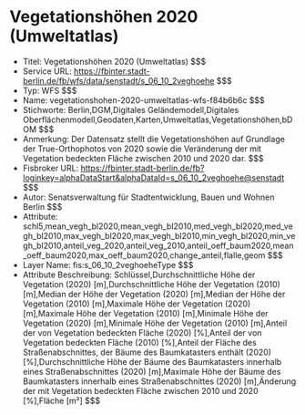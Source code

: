 # Vegetationshöhen 2020 (Umweltatlas)
- Titel: Vegetationshöhen 2020 (Umweltatlas) $$$
- Service URL: https://fbinter.stadt-berlin.de/fb/wfs/data/senstadt/s_06_10_2veghoehe $$$
- Typ: WFS $$$
- Name: vegetationshohen-2020-umweltatlas-wfs-f84b6b6c $$$
- Stichworte: Berlin,DGM,Digitales Geländemodell,Digitales Oberflächenmodell,Geodaten,Karten,Umweltatlas,Vegetationshöhen,bDOM $$$
- Anmerkung: Der Datensatz stellt die Vegetationshöhen auf Grundlage der True-Orthophotos von 2020 sowie die Veränderung der mit Vegetation bedeckten Fläche zwischen 2010 und 2020 dar. $$$
- Fisbroker URL: https://fbinter.stadt-berlin.de/fb?loginkey=alphaDataStart&alphaDataId=s_06_10_2veghoehe@senstadt $$$
- Autor: Senatsverwaltung für Stadtentwicklung, Bauen und Wohnen Berlin $$$
- Attribute: schl5,mean_vegh_bl2020,mean_vegh_bl2010,med_vegh_bl2020,med_vegh_bl2010,max_vegh_bl2020,max_vegh_bl2010,min_vegh_bl2020,min_vegh_bl2010,anteil_veg_2020,anteil_veg_2010,anteil_oeff_baum2020,mean_oeff_baum2020,max_oeff_baum2020,change_anteil,flalle,geom $$$
- Layer Name: fis:s_06_10_2veghoeheType $$$
- Attribute Beschreibung: Schlüssel,Durchschnittliche Höhe der Vegetation (2020) [m],Durchschnittliche Höhe der Vegetation (2010) [m],Median der Höhe der Vegetation (2020) [m],Median der Höhe der Vegetation (2010) [m],Maximale Höhe der Vegetation (2020) [m],Maximale Höhe der Vegetation (2010) [m],Minimale Höhe der Vegetation (2020) [m],Minimale Höhe der Vegetation (2010) [m],Anteil der von Vegetation bedeckten Fläche (2020) [%],Anteil der von Vegetation bedeckten Fläche (2010) [%],Anteil der Fläche des Straßenabschnittes, der Bäume des Baumkatasters enthält (2020) [%],Durchschnittliche Höhe der Bäume des Baumkatasters innerhalb eines Straßenabschnittes (2020) [m],Maximale Höhe der Bäume des Baumkatasters innerhalb eines Straßenabschnittes (2020) [m],Änderung der mit Vegetation bedeckten Fläche zwischen 2010 und 2020 [%],Fläche [m²] $$$
